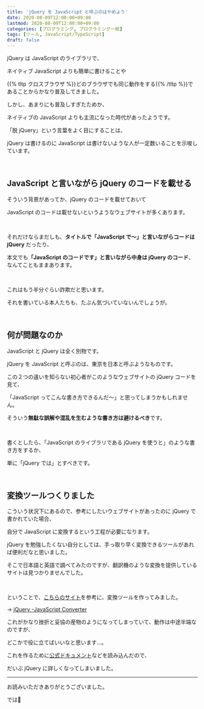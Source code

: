 ```yaml
---
title: 'jQuery を JavaScript と呼ぶのはやめよう'
date: 2020-08-09T12:00:00+09:00
lastmod: 2020-08-09T12:00:00+09:00
categories: [プログラミング, プログラミング一般]
tags: [ツール, JavaScript/TypeScript]
draft: false
---
```


jQuery は JavaScript のライブラリで、

ネイティブ JavaScript よりも簡単に書けることや

<p>{{% tltp クロスブラウザ %}}どのブラウザでも同じ動作をする{{% /tltp %}}であることからかなり普及してきました。</p>

<!--more-->

しかし、あまりにも普及しすぎたためか、

ネイティブの JavaScript よりも主流になった時代があったようです。

「脱 jQuery」という言葉をよく目にすることは、

jQuery は書けるのに JavaScript は書けないような人が一定数いることを示唆しています。

<br/>

## JavaScript と言いながら jQuery のコードを載せる

そういう背景があってか、jQuery のコードを載せておいて

JavaScript のコードは載せないというようなウェブサイトが多くあります。

<br/>

それだけならまだしも、**タイトルで「JavaScript で～」と言いながらコードは jQuery** だったり、

本文でも<strong>「JavaScript のコードです」と言いながら中身は jQuery のコード</strong>、なんてこともままあります。

<br/>

これはもう半分ぐらい詐欺だと思います。

それを書いている本人たちも、たぶん気づいていないんでしょうが。

<br/>

## 何が問題なのか

JavaScript と jQuery は全く別物です。

jQuery を JavaScript と呼ぶのは、東京を日本と呼ぶようなものです。

この２つの違いを知らない初心者がこのようなウェブサイトの jQuery コードを見て、

「JavaScript ってこんな書き方できるんだ～」と思ってしまうかもしれません。

そういう**無駄な誤解や混乱を生むような書き方は避けるべき**です。

<br/>

書くとしたら、「JavaScript のライブラリである jQuery を使うと」のような書き方をするか、

単に「jQuery では」とすべきです。

<br/>

## 変換ツールつくりました

こういう状況下にあるので、参考にしたいウェブサイトがあったのに jQuery で書かれていた場合、

自分で JavaScript に変換するという工程が必要になります。

jQuery を勉強したくない自分としては、手っ取り早く変換できるツールがあれば便利だなと思いました。

そこで日本語と英語で調べてみたのですが、翻訳機のような変換を提供しているサイトは見つかりませんでした。

<br/>

ということで、[こちらのサイト](https://adventar.org/calendars/1075)を参考に、変換ツールを作ってみました。

→ [jQuery -JavaScript Converter](https://jqjsconverter.netlify.app/)

これがかなり挫折と妥協の産物のようになってしまっていて、動作は中途半端なのですが、

どこかで役に立てばいいなと思います…。

これを作るために[公式ドキュメント](https://api.jquery.com/)などを読み込んだので、

だいぶ jQuery に詳しくなってしまいました。

---

お読みいただきありがとうございました。

では:wave:
